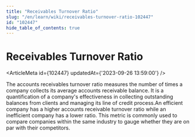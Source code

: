 ```yaml
---
title: "Receivables Turnover Ratio"
slug: "/en/learn/wiki/receivables-turnover-ratio-102447"
id: "102447"
hide_table_of_contents: true
---
```



# Receivables Turnover Ratio

<ArticleMeta id={102447} updatedAt={'2023-09-26 13:59:00'} />
<div className='border-solid border-b border-t-0 my-4 border-[var(--ifm-color-gray-300)]' />

The accounts receivables turnover ratio measures the number of times a company collects its average accounts receivable balance. It is a quantification of a company's effectiveness in collecting outstanding balances from clients and managing its line of credit process.An efficient company has a higher accounts receivable turnover ratio while an inefficient company has a lower ratio. This metric is commonly used to compare companies within the same industry to gauge whether they are on par with their competitors.
